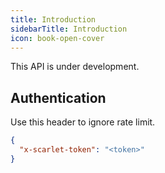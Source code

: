 ```yaml
---
title: Introduction
sidebarTitle: Introduction
icon: book-open-cover
---
```


<Note>
  This API is under development.
</Note>

## Authentication
Use this header to ignore rate limit.

```json
{
  "x-scarlet-token": "<token>"
}
```
